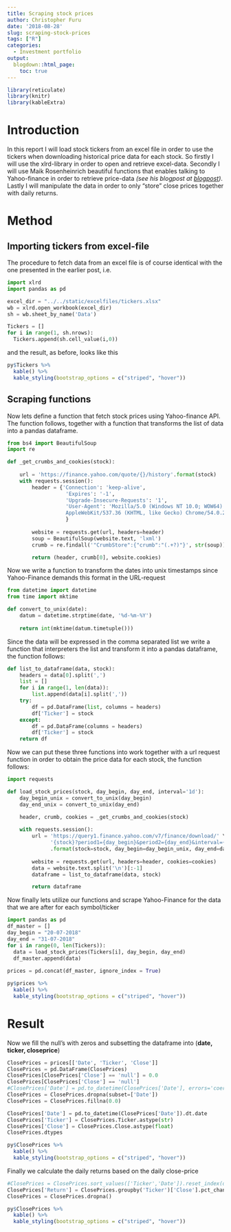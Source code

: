 ```yaml
---
title: Scraping stock prices
author: Christopher Furu
date: '2018-08-28'
slug: scraping-stock-prices
tags: ["R"]
categories:
  - Investment portfolio
output:
  blogdown::html_page:
    toc: true
---
```


```r
library(reticulate)
library(knitr)
library(kableExtra)
```
# Introduction
In this report I will load stock tickers from an excel file in order to use the tickers when downloading historical price data for each stock. So firstly I will use the xlrd-library in order to open and retrieve excel-data. Secondly I will use Maik Rosenheinrich beautiful functions that enables talking to Yahoo-finance in order to retrieve price-data *(see his blogpost at [blogpost](https://maikros.github.io/yahoo-finance-python/))*. Lastly I will manipulate the data in order to only "store" close prices together with daily returns.


# Method
## Importing tickers from excel-file
The procedure to fetch data from an excel file is of course identical with the one presented in the earlier post, i.e.
```python
import xlrd
import pandas as pd

excel_dir = "../../static/excelfiles/tickers.xlsx"
wb = xlrd.open_workbook(excel_dir)
sh = wb.sheet_by_name('Data')

Tickers = []
for i in range(1, sh.nrows):
  Tickers.append(sh.cell_value(i,0))
```

and the result, as before, looks like this

```r
py$Tickers %>%
  kable() %>%
  kable_styling(bootstrap_options = c("striped", "hover"))
```

## Scraping functions
Now lets define a function that fetch stock prices using Yahoo-finance API.
The function follows, together with a function that transforms the list of data into a pandas dataframe.
```python
from bs4 import BeautifulSoup
import re

def _get_crumbs_and_cookies(stock):
    
    url = 'https://finance.yahoo.com/quote/{}/history'.format(stock)
    with requests.session():
        header = {'Connection': 'keep-alive',
                   'Expires': '-1',
                   'Upgrade-Insecure-Requests': '1',
                   'User-Agent': 'Mozilla/5.0 (Windows NT 10.0; WOW64) \
                   AppleWebKit/537.36 (KHTML, like Gecko) Chrome/54.0.2840.99 Safari/537.36'
                   }
        
        website = requests.get(url, headers=header)
        soup = BeautifulSoup(website.text, 'lxml')
        crumb = re.findall('"CrumbStore":{"crumb":"(.+?)"}', str(soup))

        return (header, crumb[0], website.cookies)
```

Now we write a function to transform the dates into unix timestamps since Yahoo-Finance demands this format in the URL-request

```python
from datetime import datetime
from time import mktime

def convert_to_unix(date):
    datum = datetime.strptime(date, '%d-%m-%Y')
    
    return int(mktime(datum.timetuple()))
```

Since the data will be expressed in the comma separated list we write a function that interpreters the list and transform it into a pandas dataframe, the function follows:

```python
def list_to_dataframe(data, stock):
    headers = data[0].split(',')
    list = []
    for i in range(1, len(data)):
        list.append(data[i].split(','))
    try:
        df = pd.DataFrame(list, columns = headers)
        df['Ticker'] = stock
    except:
        df = pd.DataFrame(columns = headers)
        df['Ticker'] = stock
    return df
```

Now we can put these three functions into work together with a url request function in order to obtain the price data for each stock, the function follows:

```python
import requests

def load_stock_prices(stock, day_begin, day_end, interval='1d'):
    day_begin_unix = convert_to_unix(day_begin)
    day_end_unix = convert_to_unix(day_end)

    header, crumb, cookies = _get_crumbs_and_cookies(stock)
    
    with requests.session():
        url = 'https://query1.finance.yahoo.com/v7/finance/download/' \
              '{stock}?period1={day_begin}&period2={day_end}&interval={interval}&events=history&crumb={crumb}' \
              .format(stock=stock, day_begin=day_begin_unix, day_end=day_end_unix, interval=interval, crumb=crumb)
                
        website = requests.get(url, headers=header, cookies=cookies)
        data = website.text.split('\n')[:-1]
        dataframe = list_to_dataframe(data, stock)

        return dataframe
```


Now finally lets utilize our functions and scrape Yahoo-Finance for the data that we are after for each symbol/ticker

```python
import pandas as pd
df_master = []
day_begin = "20-07-2018"
day_end = "31-07-2018"
for i in range(0, len(Tickers)):
  data = load_stock_prices(Tickers[i], day_begin, day_end)
  df_master.append(data)
  
prices = pd.concat(df_master, ignore_index = True)
```

```r
py$prices %>%
  kable() %>%
  kable_styling(bootstrap_options = c("striped", "hover"))
```

# Result
Now we fill the null's with zeros and subsetting the dataframe into (**date, ticker, closeprice**)

```python
ClosePrices = prices[['Date', 'Ticker', 'Close']]
ClosePrices = pd.DataFrame(ClosePrices)
ClosePrices[ClosePrices['Close'] == 'null'] = 0.0
ClosePrices[ClosePrices['Close'] == 'null']
#ClosePrices['Date'] = pd.to_datetime(ClosePrices['Date'], errors='coerce')
ClosePrices = ClosePrices.dropna(subset=['Date'])
ClosePrices = ClosePrices.fillna(0.0)
```

```python
ClosePrices['Date'] = pd.to_datetime(ClosePrices['Date']).dt.date
ClosePrices['Ticker'] = ClosePrices.Ticker.astype(str)
ClosePrices['Close'] = ClosePrices.Close.astype(float)
ClosePrices.dtypes
```


```r
py$ClosePrices %>%
  kable() %>%
  kable_styling(bootstrap_options = c("striped", "hover"))
```

Finally we calculate the daily returns based on the daily close-price

```python
#ClosePrices = ClosePrices.sort_values(['Ticker','Date']).reset_index(drop = True)
ClosePrices['Return'] = ClosePrices.groupby('Ticker')['Close'].pct_change()
ClosePrices = ClosePrices.dropna()
```

```r
py$ClosePrices %>%
  kable() %>%
  kable_styling(bootstrap_options = c("striped", "hover"))
```
